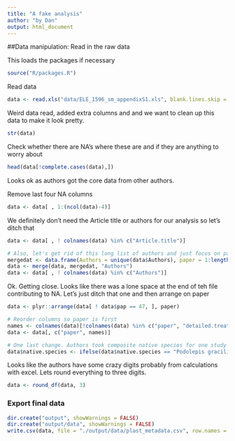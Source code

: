 ```yaml
---
title: "A fake analysis"
author: "by Dan"
output: html_document
---
```


##Data manipulation: Read in the raw data

This loads the packages if necessary
```r
source("R/packages.R")
```
 Read data
```r

data <- read.xls("data/ELE_1596_sm_appendixS1.xls", blank.lines.skip = TRUE, stringsAsFactors = FALSE)
```
Weird data read, added extra columns and and we want to clean up this data to make it look pretty.
```r
str(data)
```
 Check whether there are NA's where these are and if they are anything to worry about
```r
head(data[!complete.cases(data),])  
```

 Looks ok as authors got the core data from other authors.

 Remove last four NA columns
```r
data <- data[ , 1:(ncol(data)-4)]
```
We definitely don't need the Article title or authors for our analysis so let's ditch that

```r
data <- data[ , ! colnames(data) %in% c("Article.title")]

# Also, let's get rid of this long list of authors and just focus on paper numbers. Need to replace all unique author lists with a numeric variable
mergedat <- data.frame(Authors = unique(data$Authors), paper = 1:length(unique(data$Authors)))
data <- merge(data, mergedat, "Authors")
data <- data[ , ! colnames(data) %in% c("Authors")]
```

Ok. Getting close. Looks like there was a lone space at the end of teh file contributing to NA. Let's just ditch that one and then arrange on paper

```r
data <- plyr::arrange(data[ ! data$pap == 47, ], paper)

# Reorder columns so paper is first
names <- colnames(data)[!colnames(data) %in% c("paper", "detailed.treatment")]
data <- data[, c("paper", names)]

# One last change. Authors took composite native species for one study so lets just shorten this 
data$native.species <- ifelse(data$native.species == "Podolepis gracilis, Podotheca chysantha, Podotheca gnapphaliodes, Rhodanthe manglesii, waitzia suaveolens", "multi.spp", data$native.species)
```
Looks like the authors have some crazy digits probably from calculations with excel. Lets round everything to three digits. 
```r
data <- round_df(data, 3)
```
### Export final data
```r
dir.create("output", showWarnings = FALSE)
dir.create("output/data", showWarnings = FALSE)
write.csv(data, file = "./output/data/plast_metadata.csv", row.names = FALSE)
```
